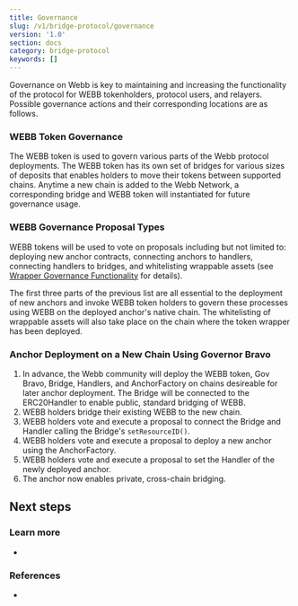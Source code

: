 ```yaml
---
title: Governance
slug: /v1/bridge-protocol/governance
version: '1.0'
section: docs
category: bridge-protocol
keywords: []
---
```


Governance on Webb is key to maintaining and increasing the functionality of the protocol for WEBB tokenholders,
protocol users, and relayers. Possible governance actions and their corresponding locations are as follows.

### WEBB Token Governance

The WEBB token is used to govern various parts of the Webb protocol deployments. The WEBB token has its own 
set of bridges for various sizes of deposits that enables holders to move their tokens between supported chains.
Anytime a new chain is added to the Webb Network, a corresponding bridge and WEBB token will instantiated for
future governance usage.

### WEBB Governance Proposal Types

WEBB tokens will be used to vote on proposals including but not limited to: deploying new anchor contracts,
connecting anchors to handlers, connecting handlers to bridges, and whitelisting wrappable assets
(see [Wrapper Governance Functionality](overview.md##Version-1.X-Governance-functionality) for details).

The first three parts of the previous list are all essential to the deployment of new anchors and invoke 
WEBB token holders to govern these processes using WEBB on the deployed anchor's native chain. The whitelisting
of wrappable assets will also take place on the chain where the token wrapper has been deployed.

### Anchor Deployment on a New Chain Using Governor Bravo

1. In advance, the Webb community will deploy the WEBB token, Gov Bravo, Bridge, Handlers, and AnchorFactory on
chains desireable for later anchor deployment. The Bridge will be connected to the ERC20Handler to enable public,
standard bridging of WEBB.
2. WEBB holders bridge their existing WEBB to the new chain.
3. WEBB holders vote and execute a proposal to connect the Bridge and Handler calling the Bridge's `setResourceID()`.
4. WEBB holders vote and execute a proposal to deploy a new anchor using the AnchorFactory.
5. WEBB holders vote and execute a proposal to set the Handler of the newly deployed anchor.
6. The anchor now enables private, cross-chain bridging.

## Next steps

### Learn more

- 

### References

- 

